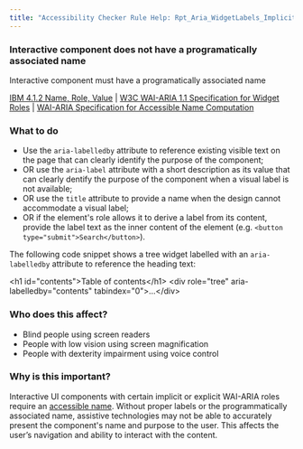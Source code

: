 ```yaml
---
title: "Accessibility Checker Rule Help: Rpt_Aria_WidgetLabels_Implicit"
---
```


<div className="toolHelp">
<Row>
<Column colLg={11} colMd={5} colSm={4} className="toolMain">

<div id="locLevel"></div>

### Interactive component does not have a programatically associated name
Interactive component must have a programatically associated name

[IBM 4.1.2 Name, Role, Value](http://www.ibm.com/able/guidelines/ci162/name_role_value.html) | [W3C WAI-ARIA 1.1 Specification for Widget Roles](https://www.w3.org/TR/wai-aria-1.1/#widget_roles) | [WAI-ARIA Specification for Accessible Name Computation](https://www.w3.org/TR/accname-1.1/#mapping_additional_nd_name)

<div id="locSnippet"></div>

### What to do

* Use the `aria-labelledby` attribute to reference existing visible text on the page that can clearly identify the purpose of the component;
* OR use the `aria-label` attribute with a short description as its value that can clearly dentify the purpose of the component when a visual label is not available;
* OR use the `title` attribute to provide a name when the design cannot accommodate a visual label;
* OR if the element's role allows it to derive a label from its content, provide the label text as the inner content of the element (e.g. `<button type="submit">Search</button>`).

The following code snippet shows a tree widget labelled with an `aria-labelledby` attribute to reference the heading text:

<CodeSnippet type="multi" light={true}>&lt;h1 id="contents"&gt;Table of contents&lt;/h1&gt;
&lt;div role="tree" aria-labelledby="contents" tabindex="0"&gt;...&lt;/div&gt;</CodeSnippet>


</Column>
<Column colLg={5} colMd={3} colSm={4} className="toolLeft">

### Who does this affect?

* Blind people using screen readers
* People with low vision using screen magnification
* People with dexterity impairment using voice control

### Why is this important?
Interactive UI components with certain implicit or explicit WAI-ARIA roles require an [accessible name](https://www.w3.org/TR/accname-1.1/#dfn-accessible-name). Without proper labels or the programmatically associated name, assistive technologies may not be able to accurately present the component's name and purpose to the user. This affects the user’s navigation and ability to interact with the content.

</Column>
</Row>
</div>
